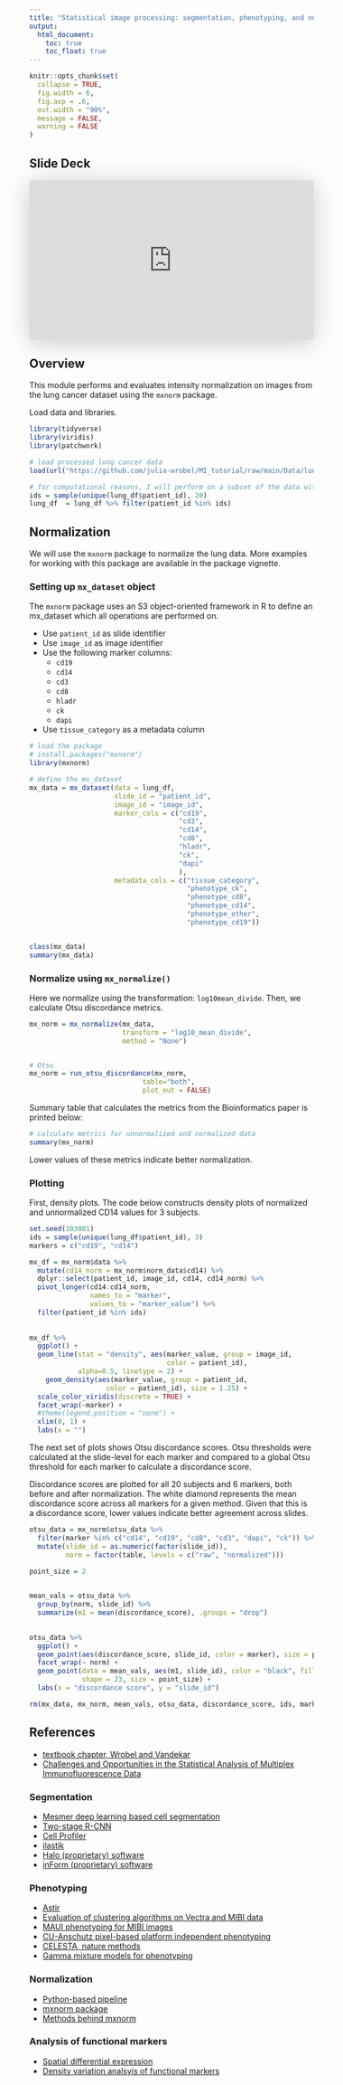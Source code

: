 ```yaml
---
title: "Statistical image processing: segmentation, phenotyping, and normalization"
output:
  html_document: 
    toc: true
    toc_float: true
---
```




```r
knitr::opts_chunk$set(
  collapse = TRUE,
  fig.width = 6,
  fig.asp = .6,
  out.width = "90%",
  message = FALSE,
  warning = FALSE
)

```




## Slide Deck

<iframe class="speakerdeck-iframe" frameborder="0" src="https://speakerdeck.com/player/ccecd0548b874505b4bdd80172769ffe" title="MI_normalization" allowfullscreen="true" style="border: 0px; background: padding-box padding-box rgba(0, 0, 0, 0.1); margin: 0px; padding: 0px; border-radius: 6px; box-shadow: rgba(0, 0, 0, 0.2) 0px 5px 40px; width: 100%; height: auto; aspect-ratio: 560 / 314;" data-ratio="1.78343949044586"></iframe>


## Overview

This module performs and evaluates intensity normalization on images from the lung cancer dataset using the `mxnorm` package.

Load data and libraries.

```r
library(tidyverse)
library(viridis)
library(patchwork)

# load processed lung cancer data
load(url("https://github.com/julia-wrobel/MI_tutorial/raw/main/Data/lung.RDA"))

# for computational reasons, I will perform on a subset of the data with 20 subjects
ids = sample(unique(lung_df$patient_id), 20)
lung_df  = lung_df %>% filter(patient_id %in% ids)
```



## Normalization

We will use the `mxnorm` package to normalize the lung data. More examples for working with this package are available in the package vignette.

### Setting up `mx_dataset` object

The `mxnorm` package uses an S3 object-oriented framework in R to define an mx_dataset which all operations are performed on.

* Use `patient_id` as slide identifier
* Use `image_id` as image identifier
* Use the following marker columns:
  * `cd19`
  * `cd14`
  * `cd3`
  * `cd8`
  * `hladr`
  * `ck`
  * `dapi`
* Use `tissue_category` as a metadata column


```r
# load the package
# install.packages("mxnorm")
library(mxnorm)

# define the mx_dataset
mx_data = mx_dataset(data = lung_df,
                     slide_id = "patient_id",
                     image_id = "image_id",
                     marker_cols = c("cd19",
                                     "cd3",
                                     "cd14",
                                     "cd8",
                                     "hladr",
                                     "ck",
                                     "dapi"
                                     ),
                     metadata_cols = c("tissue_category", 
                                       "phenotype_ck", 
                                       "phenotype_cd8", 
                                       "phenotype_cd14",
                                       "phenotype_other", 
                                       "phenotype_cd19"))


class(mx_data)
summary(mx_data)
```



### Normalize using `mx_normalize()`

Here we normalize using the transformation: `log10mean_divide`. Then, we calculate Otsu discordance metrics.


```r
mx_norm = mx_normalize(mx_data,
                       transform = "log10_mean_divide",
                       method = "None")


# Otsu
mx_norm = run_otsu_discordance(mx_norm,
                            table="both",
                            plot_out = FALSE)

```


Summary table that calculates the metrics from the Bioinformatics paper is printed below:

```r
# calculate metrics for unnormalized and normalized data
summary(mx_norm)
```

Lower values of these metrics indicate better normalization.

### Plotting

First, density plots. The code below constructs density plots of normalized and unnormalized CD14 values for 3 subjects.

```r
set.seed(103001)
ids = sample(unique(lung_df$patient_id), 3)
markers = c("cd19", "cd14")

mx_df = mx_norm$data %>%
  mutate(cd14_norm = mx_norm$norm_data$cd14) %>%
  dplyr::select(patient_id, image_id, cd14, cd14_norm) %>%
  pivot_longer(cd14:cd14_norm, 
               names_to = "marker", 
               values_to = "marker_value") %>%
  filter(patient_id %in% ids)
  
  
mx_df %>% 
  ggplot() +
  geom_line(stat = "density", aes(marker_value, group = image_id, 
                                  color = patient_id), 
            alpha=0.5, linetype = 2) +
    geom_density(aes(marker_value, group = patient_id,
                   color = patient_id), size = 1.25) +
  scale_color_viridis(discrete = TRUE) +
  facet_wrap(~marker) +
  #theme(legend.position = "none") +
  xlim(0, 1) +
  labs(x = "")


```


The next set of plots shows Otsu discordance scores. Otsu thresholds were calculated at
the slide-level for each marker and compared to a global Otsu threshold for each
marker to calculate a discordance score.

Discordance scores are plotted for all 20 subjects and 6 markers, both before and after normalization. The white diamond represents the mean discordance score across all
markers for a given method. Given that this is a discordance score, lower values indicate better agreement across slides.

```r

otsu_data = mx_norm$otsu_data %>%
  filter(marker %in% c("cd14", "cd19", "cd8", "cd3", "dapi", "ck")) %>%
  mutate(slide_id = as.numeric(factor(slide_id)),
         norm = factor(table, levels = c("raw", "normalized"))) 

point_size = 2
    

mean_vals = otsu_data %>% 
  group_by(norm, slide_id) %>% 
  summarize(m1 = mean(discordance_score), .groups = "drop")
        

otsu_data %>%
  ggplot() + 
  geom_point(aes(discordance_score, slide_id, color = marker), size = point_size) +
  facet_wrap(~ norm) +
  geom_point(data = mean_vals, aes(m1, slide_id), color = "black", fill = "white", 
             shape = 23, size = point_size) +
  labs(x = "discordance score", y = "slide_id")

```






```r
rm(mx_data, mx_norm, mean_vals, otsu_data, discordance_score, ids, markers, point_size, mx_df)
```



## References

* [textbook chapter, Wrobel and Vandekar](http://juliawrobel.com/Downloads/mIF_chapter.pdf)
* [Challenges and Opportunities in the Statistical Analysis of Multiplex Immunofluorescence Data](https://www.mdpi.com/2072-6694/13/12/3031)

### Segmentation

* [Mesmer deep learning based cell segmentation](https://pubmed.ncbi.nlm.nih.gov/34795433/)
* [Two-stage R-CNN](https://www.nature.com/articles/s41598-022-08355-1)
* [Cell Profiler](https://genomebiology.biomedcentral.com/articles/10.1186/gb-2006-7-10-r100)
* [ilastik](https://www.ilastik.org/)
* [Halo (proprietary) software](https://indicalab.com/halo/)
* [inForm (proprietary) software](https://www.akoyabio.com/phenoimager/software/inform-tissue-finder/)


### Phenotyping

* [Astir](https://www.sciencedirect.com/science/article/pii/S2405471221003355)
* [Evaluation of clustering algorithms on Vectra and MIBI data](https://bmcresnotes.biomedcentral.com/articles/10.1186/s13104-022-06097-x)
* [MAUI phenotyping for MIBI images](https://journals.plos.org/ploscompbiol/article?id=10.1371/journal.pcbi.1008887)
* [CU-Anschutz pixel-based platform independent phenotyping](https://www.biorxiv.org/content/10.1101/2022.10.20.510630v1.full.pdf)
* [CELESTA, nature methods](https://pubmed.ncbi.nlm.nih.gov/35654951/)
* [Gamma mixture models for phenotyping](https://arxiv.org/abs/2110.13074)

### Normalization


* [Python-based pipeline](https://www.nature.com/articles/s42003-022-03368-y)
* [mxnorm package](https://joss.theoj.org/papers/10.21105/joss.04180.pdf) 
* [Methods behind mxnorm](https://academic.oup.com/bioinformatics/article/38/6/1700/6496920)

### Analysis of functional markers

* [Spatial differential expression](https://www.nature.com/articles/s41592-022-01575-3)
* [Density variation analsyis of functional markers](https://academic.oup.com/bioinformaticsadvances/article/2/1/vbac039/6590640) 
